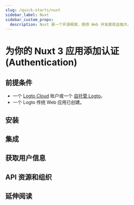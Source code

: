 ```yaml
---
slug: /quick-starts/nuxt
sidebar_label: Nuxt
sidebar_custom_props:
  description: Nuxt 是一个开源框架，使得 Web 开发直观且强大。
---
```




# 为你的 Nuxt 3 应用添加认证 (Authentication)

<GuideTip />

## 前提条件

- 一个 [Logto Cloud](https://cloud.logto.io) 账户或一个 [自托管 Logto](/introduction/set-up-logto-oss)。
- 一个 Logto 传统 Web 应用已创建。

## 安装

<Installation />

## 集成

<Integration />

## 获取用户信息

<GetUserInformation />

## API 资源和组织

<ApiResources />

## 延伸阅读

<FurtherReadings />
